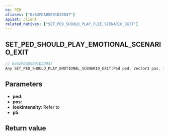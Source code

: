 ```yaml
---
ns: PED
aliases: ["0x62FDAD5E01D2DD47"]
apiset: client
related_natives: ["SET_PED_SHOULD_PLAY_FLEE_SCENARIO_EXIT"]
---
```

## SET_PED_SHOULD_PLAY_EMOTIONAL_SCENARIO_EXIT

```c
// 0x62FDAD5E01D2DD47
Any SET_PED_SHOULD_PLAY_EMOTIONAL_SCENARIO_EXIT(Ped ped, Vector3 pos, int lookIntensity, BOOL p5);
```

## Parameters
* **ped**:
* **pos**:
* **lookIntensity**: Refer to <Enum name="eLookIntensity" />
* **p5**:

## Return value